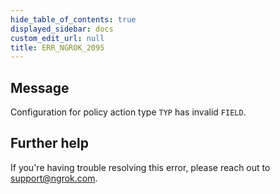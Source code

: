 ```yaml
---
hide_table_of_contents: true
displayed_sidebar: docs
custom_edit_url: null
title: ERR_NGROK_2095
---
```




## Message

Configuration for policy action type `TYP` has invalid `FIELD`.

## Further help

If you're having trouble resolving this error, please reach out to [support@ngrok.com](mailto:support@ngrok.com?subject=Help%20with%20ERR_NGROK_2095).

<ErrorDetails error="err_ngrok_2095" />
